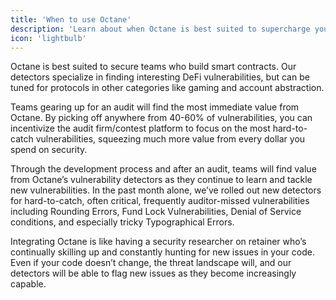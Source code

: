 ```yaml
---
title: 'When to use Octane'
description: 'Learn about when Octane is best suited to supercharge your workflow'
icon: 'lightbulb'
---
```


Octane is best suited to secure teams who build smart contracts. Our detectors specialize in finding interesting DeFi vulnerabilities, but can be tuned for protocols in other categories like gaming and account abstraction.

Teams gearing up for an audit will find the most immediate value from Octane. By picking off anywhere from 40-60% of vulnerabilities, you can incentivize the audit firm/contest platform to focus on the most hard-to-catch vulnerabilities, squeezing much more value from every dollar you spend on security.

Through the development process and after an audit, teams will find value from Octane’s vulnerability detectors as they continue to learn and tackle new vulnerabilities. In the past month alone, we’ve rolled out new detectors for hard-to-catch, often critical, frequently auditor-missed vulnerabilities including Rounding Errors, Fund Lock Vulnerabilities, Denial of Service conditions, and especially tricky Typographical Errors.

Integrating Octane is like having a security researcher on retainer who’s continually skilling up and constantly hunting for new issues in your code. Even if your code doesn’t change, the threat landscape will, and our detectors will be able to flag new issues as they become increasingly capable.

